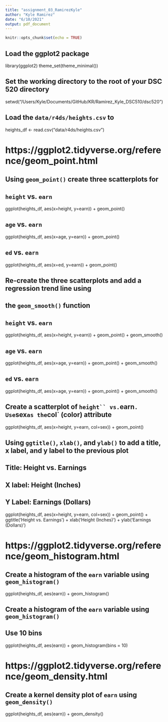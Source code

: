```yaml
---
title: "assignment_03_RamirezKyle"
author: "Kyle Ramirez"
date: "6/10/2021"
output: pdf_document
---
```


```r
knitr::opts_chunk$set(echo = TRUE)
```

## Load the ggplot2 package
library(ggplot2)
theme_set(theme_minimal())

## Set the working directory to the root of your DSC 520 directory
setwd("/Users/Kyle/Documents/GitHub/KR/Ramirez_Kyle_DSC510/dsc520")

## Load the `data/r4ds/heights.csv` to
heights_df <- read.csv("data/r4ds/heights.csv")

# https://ggplot2.tidyverse.org/reference/geom_point.html
## Using `geom_point()` create three scatterplots for
## `height` vs. `earn`
ggplot(heights_df, aes(x=height, y=earn)) + geom_point()

## `age` vs. `earn`
ggplot(heights_df, aes(x=age, y=earn)) + geom_point()

## `ed` vs. `earn`
ggplot(heights_df, aes(x=ed, y=earn)) + geom_point()
  
## Re-create the three scatterplots and add a regression trend line using
## the `geom_smooth()` function
## `height` vs. `earn`
ggplot(heights_df, aes(x=height, y=earn)) + geom_point() + geom_smooth()

## `age` vs. `earn`
ggplot(heights_df, aes(x=age, y=earn)) + geom_point() + geom_smooth()

## `ed` vs. `earn`
ggplot(heights_df, aes(x=age, y=earn)) + geom_point() + geom_smooth()

## Create a scatterplot of `height`` vs. `earn`.  Use `sex` as the `col` (color) attribute
ggplot(heights_df, aes(x=height, y=earn, col=sex)) + geom_point()

## Using `ggtitle()`, `xlab()`, and `ylab()` to add a title, x label, and y label to the previous plot
## Title: Height vs. Earnings
## X label: Height (Inches)
## Y Label: Earnings (Dollars)
ggplot(heights_df, aes(x=height, y=earn, col=sex)) + geom_point() + ggtitle('Height vs. Earnings') + xlab('Height (Inches)') + ylab('Earnings (Dollars)')

# https://ggplot2.tidyverse.org/reference/geom_histogram.html
## Create a histogram of the `earn` variable using `geom_histogram()`
ggplot(heights_df, aes(earn)) + geom_histogram()

## Create a histogram of the `earn` variable using `geom_histogram()`
## Use 10 bins
ggplot(heights_df, aes(earn)) + geom_histogram(bins = 10)

# https://ggplot2.tidyverse.org/reference/geom_density.html
## Create a kernel density plot of `earn` using `geom_density()`
ggplot(heights_df, aes(earn)) +  geom_density()
